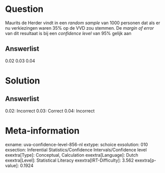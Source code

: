 Question
========

Maurits de Herder vindt in een *random sample* van 1000 personen dat als
er nu verkiezingen waren 35% op de VVD zou stemmen. De *margin of error*
van dit resultaat is bij een *confidence level* van 95% gelijk aan

Answerlist
----------

0.02
0.03
0.04

Solution
========

Answerlist
----------

0.02: Incorrect
0.03: Correct
0.04: Incorrect

Meta-information
================
exname: uva-confidence-level-856-nl
extype: schoice
exsolution: 010
exsection: Inferential Statistics/Confidence Intervals/Confidence level
exextra[Type]: Conceptual, Calculation
exextra[Language]: Dutch
exextra[Level]: Statistical Literacy
exextra[IRT-Difficulty]: 3.562
exextra[p-value]: 0.1924
